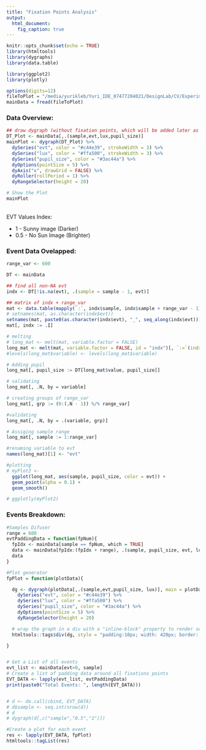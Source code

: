 ```yaml
---
title: "Fixation Points Analysis"
output:
  html_document:
    fig_caption: true
---
```


```r

knitr::opts_chunk$set(echo = TRUE)
library(htmltools)
library(dygraphs)
library(data.table)

library(ggplot2)
library(plotly)

options(digits=12)
fileToPlot = "/media/yurikleb/Yuri_IDE_07477204021/DesignLab/CV/ExperimentData/MAIN/2018_04_12_Sunny/Yuri_01/recorder_data/Fused_Data.csv"
mainData = fread(fileToPlot)

```

<h3>Data Overview:</h3>

```r


## draw dygraph (without fixation points, which will be added later as "Event Marks")
DT_Plot <- mainData[,.(sample,evt,lux,pupil_size)]
mainPlot <- dygraph(DT_Plot) %>%
  dySeries("evt", color = "#c44e39", strokeWidth = 3) %>%
  dySeries("lux", color = "#ffa500", strokeWidth = 3) %>%
  dySeries("pupil_size", color = "#3ac44a") %>%
  dyOptions(pointSize = 5) %>%
  dyAxis("x", drawGrid = FALSE) %>%
  dyRoller(rollPeriod = 1) %>%
  dyRangeSelector(height = 20)

# Show the Plot
mainPlot

```

<p></br>EVT Values Index:</p>
<ul>
<li>1 - Sunny image (Darker) </li>
<li>0.5 - No Sun Image (Brighter) </li>
</ul>


<h3>Event Data Ovelapped:</h3>

```r

range_var <- 600

DT <- mainData

## find all non-NA evt
indx <- DT[!is.na(evt), .(sample = sample - 1, evt)]

## matrix of indx + range_var
mat <- data.table(mapply(`:`, indx$sample, indx$sample + range_var - 1))
# setnames(mat, as.character(indx$evt))
setnames(mat, paste0(as.character(indx$evt), "_", seq_along(indx$evt)))
mat[, indx := .I] 

# melting
# long_mat <- melt(mat, variable.factor = FALSE)
long_mat <- melt(mat, variable.factor = FALSE, id = "indx")[, `:=`(indx = NULL, variable = sub("_.*", "", variable))]
#levels(long_mat$variable) <- levels(long_mat$variable)

# Adding pupil
long_mat[, pupil_size := DT[long_mat$value, pupil_size]]

# validating
long_mat[, .N, by = variable]

# creating groups of range_var
long_mat[, grp := (0:(.N - 1)) %/% range_var]

#validating
long_mat[, .N, by = .(variable, grp)]

# Assiging sample range
long_mat[, sample := 1:range_var]

#renaming variable to evt
names(long_mat)[1] <- "evt"

#plotting
# myPlot2 <- 
  ggplot(long_mat, aes(sample, pupil_size, color = evt)) + 
  geom_point(alpha = 0.1) +
  geom_smooth()

# ggplotly(myPlot2)

```

<!-- <div style="background-color:lightblue; width:80%"> -->

<h3>Events Breakdown:</h3>

```r

#Samples Difuser
range = 600
evtPaddingData = function(fpNum){
  fpIdx <- mainData[sample == fpNum, which = TRUE]
  data <- mainData[fpIdx:(fpIdx + range), .(sample, pupil_size, evt, lux)]
  data
}

#Plot generator
fpPlot = function(plotData){

  dg <- dygraph(plotData[,.(sample,evt,pupil_size, lux)], main = plotData[evt > 0, evt], width = 400, height = 250) %>%
    dySeries("evt", color = "#c44e39") %>%
    dySeries("lux", color = "#ffa500") %>%
    dySeries("pupil_size", color = "#3ac44a") %>%
    dyOptions(pointSize = 5) %>%
    dyRangeSelector(height = 20)

  # wrap the graph in a div with a "inline-block" property to render sevral graphs in a row
  htmltools::tags$div(dg, style = "padding:10px; width: 420px; border: solid #eee 1px; display:inline-block;")

}


# Get a List of all events
evt_list <- mainData[evt>0, sample]
# Create a list of padding data around all fixations points
EVT_DATA <- lapply(evt_list, evtPaddingData)
print(paste0("Total Events: ", length(EVT_DATA)))


# d <- do.call(cbind, EVT_DATA)
# d$sample <- seq.int(nrow(d))
# d
# dygraph(d[,c("sample","0.5","1")])

#Create a plot for each event
res <- lapply(EVT_DATA, fpPlot)
htmltools::tagList(res)

```

<!-- </div> -->

